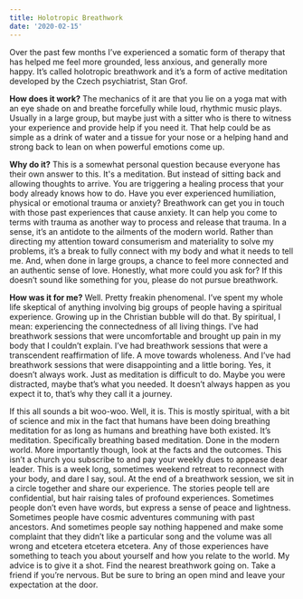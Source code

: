 ```yaml
---
title: Holotropic Breathwork
date: '2020-02-15'
---
```


Over the past few months I’ve experienced a somatic form of therapy that has helped me feel more grounded, less anxious, and generally more happy. It’s called holotropic breathwork and it’s a form of active meditation developed by the Czech psychiatrist, Stan Grof.

**How does it work?** The mechanics of it are that you lie on a yoga mat with an eye shade on and breathe forcefully while loud, rhythmic music plays. Usually in a large group, but maybe just with a sitter who is there to witness your experience and provide help if you need it. That help could be as simple as a drink of water and a tissue for your nose or a helping hand and strong back to lean on when powerful emotions come up.

**Why do it?** This is a somewhat personal question because everyone has their own answer to this. It's a meditation. But instead of sitting back and allowing thoughts to arrive. You are triggering a healing process that your body already knows how to do. Have you ever experienced humiliation, physical or emotional trauma or anxiety? Breathwork can get you in touch with those past experiences that cause anxiety. It can help you come to terms with trauma as another way to process and release that trauma. In a sense, it’s an antidote to the ailments of the modern world. Rather than directing my attention toward consumerism and materiality to solve my problems, it’s a break to fully connect with my body and what it needs to tell me. And, when done in large groups, a chance to feel more connected and an authentic sense of love. Honestly, what more could you ask for? If this doesn’t sound like something for you, please do not pursue breathwork.

**How was it for me?** Well. Pretty freakin phenomenal. I’ve spent my whole life skeptical of anything involving big groups of people having a spiritual experience. Growing up in the Christian bubble will do that. By spiritual, I mean: experiencing the connectedness of all living things. I’ve had breathwork sessions that were uncomfortable and brought up pain in my body that I couldn’t explain. I’ve had breathwork sessions that were a transcendent reaffirmation of life. A move towards wholeness. And I’ve had breathwork sessions that were disappointing and a little boring. Yes, it doesn’t always work. Just as meditation is difficult to do. Maybe you were distracted, maybe that’s what you needed. It doesn’t always happen as you expect it to, that’s why they call it a journey.

If this all sounds a bit woo-woo. Well, it is. This is mostly spiritual, with a bit of science and mix in the fact that humans have been doing breathing meditation for as long as humans and breathing have both existed. It’s meditation. Specifically breathing based meditation. Done in the modern world. More importantly though, look at the facts and the outcomes. This isn’t a church you subscribe to and pay your weekly dues to appease dear leader. This is a week long, sometimes weekend retreat to reconnect with your body, and dare I say, soul. At the end of a breathwork session, we sit in a circle together and share our experience. The stories people tell are confidential, but hair raising tales of profound experiences. Sometimes people don’t even have words, but express a sense of peace and lightness. Sometimes people have cosmic adventures communing with past ancestors. And sometimes people say nothing happened and make some complaint that they didn’t like a particular song and the volume was all wrong and etcetera etcetera etcetera. Any of those experiences have something to teach you about yourself and how you relate to the world. My advice is to give it a shot. Find the nearest breathwork going on. Take a friend if you’re nervous. But be sure to bring an open mind and leave your expectation at the door.
